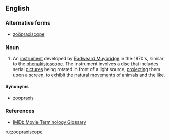 ==English==

===Alternative forms===
* [[zoöpraxiscope]]

===Noun===
{{en-noun}}

# {{photography|history}} An [[instrument]] developed by [[w:Eadweard Muybridge|Eadweard Muybridge]] in the 1870's, similar to the [[phenakistoscope]].  The instrument involves a disc that includes serial [[pictures]]  being rotated in front of a light source, [[project]]ing them upon a [[screen]], to [[exhibit]] the [[natural]] [[movements]] of animals and the like.

====Synonyms====
* [[zoopraxis]]

===References===
* [http://www.imdb.com/Glossary/Z IMDb Movie Terminology Glossary]
{{Webster 1913}}

[[ru:zoopraxiscope]]